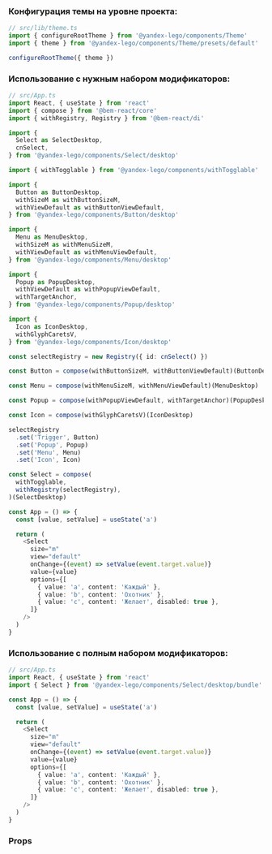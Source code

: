 
### Конфигурация темы на уровне проекта:

```ts
// src/lib/theme.ts
import { configureRootTheme } from '@yandex-lego/components/Theme'
import { theme } from '@yandex-lego/components/Theme/presets/default'

configureRootTheme({ theme })
```

### Использование с нужным набором модификаторов:

```ts
// src/App.ts
import React, { useState } from 'react'
import { compose } from '@bem-react/core'
import { withRegistry, Registry } from '@bem-react/di'

import {
  Select as SelectDesktop,
  cnSelect,
} from '@yandex-lego/components/Select/desktop'

import { withTogglable } from '@yandex-lego/components/withTogglable'

import {
  Button as ButtonDesktop,
  withSizeM as withButtonSizeM,
  withViewDefault as withButtonViewDefault,
} from '@yandex-lego/components/Button/desktop'

import {
  Menu as MenuDesktop,
  withSizeM as withMenuSizeM,
  withViewDefault as withMenuViewDefault,
} from '@yandex-lego/components/Menu/desktop'

import {
  Popup as PopupDesktop,
  withViewDefault as withPopupViewDefault,
  withTargetAnchor,
} from '@yandex-lego/components/Popup/desktop'

import {
  Icon as IconDesktop,
  withGlyphCaretsV,
} from '@yandex-lego/components/Icon/desktop'

const selectRegistry = new Registry({ id: cnSelect() })

const Button = compose(withButtonSizeM, withButtonViewDefault)(ButtonDesktop)

const Menu = compose(withMenuSizeM, withMenuViewDefault)(MenuDesktop)

const Popup = compose(withPopupViewDefault, withTargetAnchor)(PopupDesktop)

const Icon = compose(withGlyphCaretsV)(IconDesktop)

selectRegistry
  .set('Trigger', Button)
  .set('Popup', Popup)
  .set('Menu', Menu)
  .set('Icon', Icon)

const Select = compose(
  withTogglable,
  withRegistry(selectRegistry),
)(SelectDesktop)

const App = () => {
  const [value, setValue] = useState('a')

  return (
    <Select
      size="m"
      view="default"
      onChange={(event) => setValue(event.target.value)}
      value={value}
      options={[
        { value: 'a', content: 'Каждый' },
        { value: 'b', content: 'Охотник' },
        { value: 'c', content: 'Желает', disabled: true },
      ]}
    />
  )
}
```

### Использование с полным набором модификаторов:

```ts
// src/App.ts
import React, { useState } from 'react'
import { Select } from '@yandex-lego/components/Select/desktop/bundle'

const App = () => {
  const [value, setValue] = useState('a')

  return (
    <Select
      size="m"
      view="default"
      onChange={(event) => setValue(event.target.value)}
      value={value}
      options={[
        { value: 'a', content: 'Каждый' },
        { value: 'b', content: 'Охотник' },
        { value: 'c', content: 'Желает', disabled: true },
      ]}
    />
  )
}
```
### Props

<PropsTable props={selectProps} />
